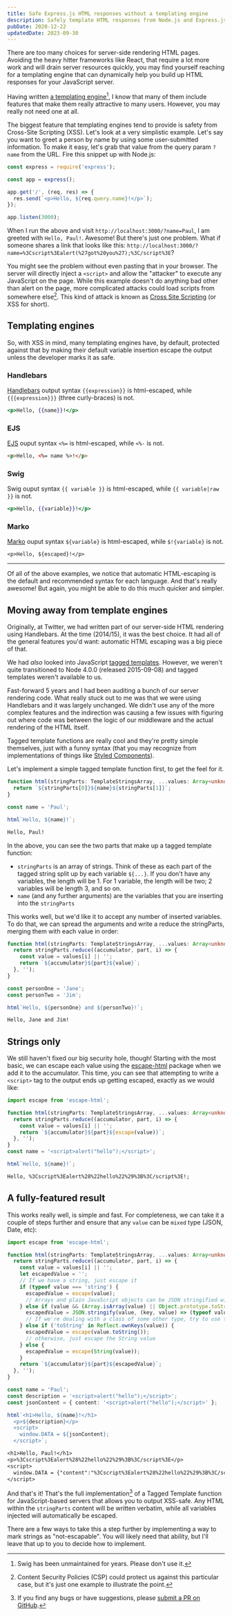 ```yaml
---
title: Safe Express.js HTML responses without a templating engine
description: Safely template HTML responses from Node.js and Express.js servers using JavaScript's built-in templating functions, not giant libraries.
pubDate: 2020-12-22
updatedDate: 2023-09-30
---
```



There are too many choices for server-side rendering HTML pages. Avoiding the heavy hitter frameworks like React, that require a lot more work and will drain server resources quickly, you may find yourself reaching for a templating engine that can dynamically help you build up HTML responses for your JavaScript server.

Having written [a templating engine](https://github.com/paularmstrong/swig)[^swig], I know that many of them include features that make them really attractive to many users. However, you may really not need one at all.

[^swig]: Swig has been unmaintained for years. Please don't use it.

The biggest feature that templating engines tend to provide is safety from Cross-Site Scripting (XSS). Let's look at a very simplistic example. Let's say you want to greet a person by name by using some user-submitted information. To make it easy, let's grab that value from the query param `?name` from the URL. Fire this snippet up with Node.js:

```ts title="app/server.ts"
const express = require('express');

const app = express();

app.get('/', (req, res) => {
  res.send(`<p>Hello, ${req.query.name}!</p>`);
});

app.listen(3000);
```

When I run the above and visit `http://localhost:3000/?name=Paul`, I am greeted with `Hello, Paul!`. Awesome! But there's just one problem. What if someone shares a link that looks like this: `http://localhost:3000/?name=%3Cscript%3Ealert(%27got%20you%27);%3C/script%3E`?

You might see the problem without even pasting that in your browser. The server will directly inject a `<script>` and allow the "attacker" to execute any JavaScript on the page. While this example doesn't do anything bad other than alert on the page, more complicated attacks could load scripts from somewhere else[^csp]. This kind of attack is known as [Cross Site Scripting](https://owasp.org/www-community/attacks/xss/) (or XSS for short).

[^csp]:
    Content Security Policies (CSP) could protect us against this particular case, but it's just
    one example to illustrate the point.

## Templating engines

So, with XSS in mind, many templating engines have, by default, protected against that by making their default variable insertion escape the output unless the developer marks it as safe.

### Handlebars

[Handlebars](https://handlebarsjs.com/guide/#html-escaping) output syntax `{{expression}}` is html-escaped, while `{{{expression}}}` (three curly-braces) is not.

```handlebars title="template.hbs"
<p>Hello, {{name}}!</p>
```

### EJS

[EJS](https://ejs.co/#features) ouput syntax `<%=` is html-escaped, while `<%-` is not.

```html title="template.ejs"
<p>Hello, <%= name %>!</p>
```

### Swig

Swig ouput syntax `{{ variable }}` is html-escaped, while `{{ variable|raw }}` is not.

```handlebars title="template.swig"
<p>Hello, {{variable}}!</p>
```

### Marko

[Marko](https://markojs.com/docs/syntax/) ouput syntax `${variable}` is html-escaped, while `$!{variable}` is not.

```marko title="template.marko"
<p>Hello, ${escaped}!</p>
```

---

Of all of the above examples, we notice that automatic HTML-escaping is the default and recommended syntax for each language. And that's really awesome! But again, you might be able to do this much quicker and simpler.

## Moving away from template engines

Originally, at Twitter, we had written part of our server-side HTML rendering using Handlebars. At the time (2014/15), it was the best choice. It had all of the general features you'd want: automatic HTML escaping was a big piece of that.

We had _also_ looked into JavaScript [tagged templates](https://developer.mozilla.org/en-US/docs/Web/JavaScript/Reference/Template_literals#Tagged_templates). However, we weren't quite transitioned to Node 4.0.0 (released 2015-09-08) and tagged templates weren't available to us.

Fast-forward 5 years and I had been auditing a bunch of our server rendering code. What really stuck out to me was that we were using Handlebars and it was largely unchanged. We didn't use any of the more complex features and the indirection was causing a few issues with figuring out where code was between the logic of our middleware and the actual rendering of the HTML itself.

Tagged template functions are really cool and they're pretty simple themselves, just with a funny syntax (that you may recognize from implementations of things like [Styled Components](https://styled-components.com/)).

Let's implement a simple tagged template function first, to get the feel for it.

```ts title="html.ts"
function html(stringParts: TemplateStringsArray, ...values: Array<unknown>) {
  return `${stringParts[0]}${name}${stringParts[1]}`;
}

const name = 'Paul';

html`Hello, ${name}!`;
```

```txt
Hello, Paul!
```

In the above, you can see the two parts that make up a tagged template function:

- `stringParts` is an array of strings. Think of these as each part of the tagged string split up by each variable `${...}`. If you don't have any variables, the length will be 1. For 1 variable, the length will be two; 2 variables will be length 3, and so on.
- `name` (and any further arguments) are the variables that you are inserting into the `stringParts`

This works well, but we'd like it to accept any number of inserted variables. To do that, we can spread the arguments and write a reduce the stringParts, merging them with each value in order:

```ts title="html.ts"
function html(stringParts: TemplateStringsArray, ...values: Array<unknown>) {
  return stringParts.reduce((accumulator, part, i) => {
    const value = values[i] || '';
    return `${accumulator}${part}${value}`;
  }, '');
}

const personOne = 'Jane';
const personTwo = 'Jim';

html`Hello, ${personOne} and ${personTwo}!`;
```

```txt
Hello, Jane and Jim!
```

## Strings only

We still haven't fixed our big security hole, though! Starting with the most basic, we can escape each value using the [escape-html](https://github.com/component/escape-html) package when we add it to the accumulator. This time, you can see that attempting to write a `<script>` tag to the output ends up getting escaped, exactly as we would like:

```ts title="html.ts"
import escape from 'escape-html';

function html(stringParts: TemplateStringsArray, ...values: Array<unknown>) {
  return stringParts.reduce((accumulator, part, i) => {
    const value = values[i] || '';
    return `${accumulator}${part}${escape(value)}`;
  }, '');
}
const name = '<script>alert("hello");</script>';

html`Hello, ${name}!`;
```

```txt
Hello, %3Cscript%3Ealert%28%22hello%22%29%3B%3C/script%3E!;
```

## A fully-featured result

This works really well, is simple and fast. For completeness, we can take it a couple of steps further and ensure that any `value` can be `mixed` type (JSON, Date, etc):

```ts title="html.ts"
import escape from 'escape-html';

function html(stringParts: TemplateStringsArray, ...values: Array<unknown>) {
  return stringParts.reduce((accumulator, part, i) => {
    const value = values[i] || '';
    let escapedValue = '';
    // If we have a string, just escape it
    if (typeof value === 'string') {
      escapedValue = escape(value);
      // Arrays and plain JavaScript objects can be JSON stringified with a custom function to ensure each individual value gets escaped
    } else if (value && (Array.isArray(value) || Object.prototype.toString.call(value) === '[object Object]')) {
      escapedValue = JSON.stringify(value, (key, value) => (typeof value === 'string' ? escape(value) : value));
      // If we're dealing with a class of some other type, try to use the `toString` method
    } else if ('toString' in Reflect.ownKeys(value)) {
      escapedValue = escape(value.toString());
      // otherwise, just escape the String value
    } else {
      escapedValue = escape(String(value));
    }
    return `${accumulator}${part}${escapedValue}`;
  }, '');
}

const name = 'Paul';
const description = '<script>alert("hello");</script>';
const jsonContent = { content: '<script>alert("hello");</script>' };

html`<h1>Hello, ${name}!</h1>
  <p>${description}</p>
  <script>
    window.DATA = ${jsonContent};
  </script>`;
```

```txt
<h1>Hello, Paul!</h1>
<p>%3Cscript%3Ealert%28%22hello%22%29%3B%3C/script%3E</p>
<script>
  window.DATA = {"content":"%3Cscript%3Ealert%28%22hello%22%29%3B%3C/script%3E"};
</script>
```

And that's it! That's the full implementation[^bugs] of a Tagged Template function for JavaScript-based servers that allows you to output XSS-safe. Any HTML within the `stringParts` content will be written verbatim, while all variables injected will automatically be escaped.

[^bugs]: If you find any bugs or have suggestions, please [submit a PR on GitHub](https://github.com/paularmstrong/paularmstrong.dev/edit/main/src/content/blog/2020-12-22-javascript-html-templating.mdx).

<Aside type="tip">

There are a few ways to take this a step further by implementing a way to mark strings as "not-escapable". You will likely need that ability, but I'll leave that up to you to decide how to implement.

</Aside>
